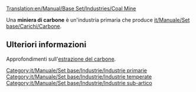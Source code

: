 [[Translation:en/Manual/Base Set/Industries/Coal Mine]]

{{it/Manuale/Set base/Industrie/MenuInd|immagine=en/Manual/Base Set/Industries/Coalmine.png
|nome=Miniera di carbone
|clima=[[it/Manuale/Clima#temperato|Temperato]], [[it/Manuale/Clima#sub-artico|Sub-artico]].
|richiede=Nulla
|produce=[[it/Manuale/Set base/Carichi/Carbone]]
}}

Una '''miniera di carbone''' è un'industria primaria che produce [[it/Manuale/Set base/Carichi/Carbone]]. 

== Ulteriori informazioni ==
Approfondimenti sull'[https://it.wikipedia.org/wiki/Estrazione_del_carbone estrazione del carbone].

{{it/Manuale/Set base/Industrie/Navbox Industrie}}

[[Category:it/Manuale/Set base/Industrie/Industrie primarie]]
[[Category:it/Manuale/Set base/Industrie/Industrie temperate]]
[[Category:it/Manuale/Set base/Industrie/Industrie sub-artico]]